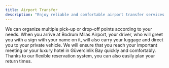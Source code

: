 ```yaml
---
title: Airport Transfer
description: "Enjoy reliable and comfortable airport transfer services with Momtur Travel. Private rides, professional drivers, and flexible scheduling for your needs."
---
```


We can organize multiple pick-up or drop-off points according to your needs. When you arrive at Bodrum Milas Airport, your driver, who will greet you with a sign with your name on it, will also carry your luggage and direct you to your private vehicle. We will ensure that you reach your important meeting or your luxury hotel in Güvercinlik Bay quickly and comfortably. Thanks to our flexible reservation system, you can also easily plan your return times.
